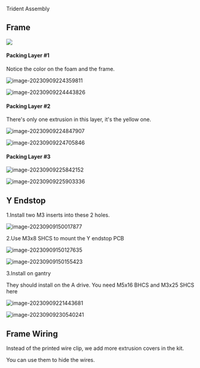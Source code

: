 Trident Assembly

## Frame 

![](https://img.mpx.wiki/i/2023/09/09/64fc884e1f222.webp)

#### Packing Layer #1

Notice the color on the foam and the frame.

![image-20230909224359811](https://img.mpx.wiki/i/2023/09/09/64fc84b425ce9.webp)

![image-20230909224443826](https://img.mpx.wiki/i/2023/09/09/64fc84dfbf6f1.webp)

#### Packing Layer #2

There's only one extrusion in this layer, it's the yellow one.

![image-20230909224847907](https://img.mpx.wiki/i/2023/09/09/64fc85d3026af.webp)

![image-20230909224705846](https://img.mpx.wiki/i/2023/09/09/64fc856d357f3.webp)

#### Packing Layer #3

![image-20230909225842152](https://img.mpx.wiki/i/2023/09/09/64fc8824edf50.webp)

![image-20230909225903336](https://img.mpx.wiki/i/2023/09/09/64fc883c43685.webp)

## Y Endstop 

1.Install two M3 inserts into these 2 holes.

![image-20230909150017877](https://img.mpx.wiki/i/2023/09/09/64fc18034ed69.webp)

2.Use M3x8 SHCS to mount the Y endstop PCB

![image-20230909150127635](https://img.mpx.wiki/i/2023/09/09/64fc1848f3379.webp)

![image-20230909150155423](https://img.mpx.wiki/i/2023/09/09/64fc18649e3f4.webp)

3.Install on gantry 

They should install on the A drive. You need M5x16 BHCS and M3x25 SHCS here

![image-20230909221443681](https://img.mpx.wiki/i/2023/09/09/64fc7dd61adca.webp)

![image-20230909230540241](https://img.mpx.wiki/i/2023/09/09/64fc89c6a0758.webp)

## Frame Wiring

Instead of the printed wire clip, we add more extrusion covers in the kit.

You can use them to hide the wires.



